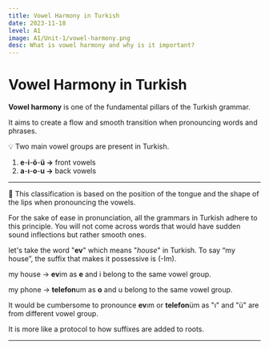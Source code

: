 ```yaml
---
title: Vowel Harmony in Turkish  
date: 2023-11-18
level: A1
image: A1/Unit-1/vowel-harmony.png 
desc: What is vowel harmony and why is it important?  
---
```


# Vowel Harmony in Turkish

**Vowel harmony** is one of the fundamental pillars of the Turkish grammar. 

It aims to create a flow and smooth transition when pronouncing words and phrases.

<aside>
💡 Two main vowel groups are present in Turkish.

1. **e**-**i**-**ö**-**ü →** front vowels
2. **a**-**ı**-**o**-**u →** back vowels
****

📝 This classification is based on the position of the tongue and the shape of the lips when pronouncing the vowels.

</aside>

 <span className="text-blue-600"></span>

For the sake of ease in pronunciation, all the grammars in Turkish adhere to this principle. You will not come across words that would have sudden sound inflections but rather smooth ones. 

let's take the word "**ev**" which means "*house*" in Turkish. To say “my house”, the suffix that makes it possessive is (-<span className="text-blue-600">I</span>m).

my house → **ev**<span className="text-blue-600">i</span>m  as **e** and <span className="text-blue-600">i</span> belong to the same vowel group. 

my phone → **telefon**<span className="text-blue-600">u</span>m as **o** and <span className="text-blue-600">u</span> belong to the same vowel group. 

It would be cumbersome to pronounce **ev**<span className="text-blue-600">ı</span>m or **telefon**<span className="text-blue-600">ü</span>m as "<span className="text-blue-600">ı</span>" and "<span className="text-blue-600">ü</span>" are from different vowel group.

It is more like a protocol to how suffixes are added to roots.

---